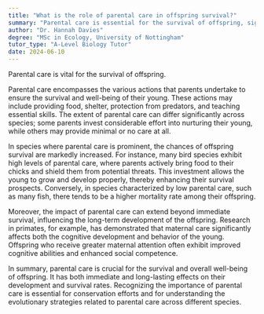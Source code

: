 ```yaml
---
title: "What is the role of parental care in offspring survival?"
summary: "Parental care is essential for the survival of offspring, significantly influencing their development and chances of thriving in their environment."
author: "Dr. Hannah Davies"
degree: "MSc in Ecology, University of Nottingham"
tutor_type: "A-Level Biology Tutor"
date: 2024-06-10
---
```


Parental care is vital for the survival of offspring.

Parental care encompasses the various actions that parents undertake to ensure the survival and well-being of their young. These actions may include providing food, shelter, protection from predators, and teaching essential skills. The extent of parental care can differ significantly across species; some parents invest considerable effort into nurturing their young, while others may provide minimal or no care at all.

In species where parental care is prominent, the chances of offspring survival are markedly increased. For instance, many bird species exhibit high levels of parental care, where parents actively bring food to their chicks and shield them from potential threats. This investment allows the young to grow and develop properly, thereby enhancing their survival prospects. Conversely, in species characterized by low parental care, such as many fish, there tends to be a higher mortality rate among their offspring.

Moreover, the impact of parental care can extend beyond immediate survival, influencing the long-term development of the offspring. Research in primates, for example, has demonstrated that maternal care significantly affects both the cognitive development and behavior of the young. Offspring who receive greater maternal attention often exhibit improved cognitive abilities and enhanced social competence.

In summary, parental care is crucial for the survival and overall well-being of offspring. It has both immediate and long-lasting effects on their development and survival rates. Recognizing the importance of parental care is essential for conservation efforts and for understanding the evolutionary strategies related to parental care across different species.
    